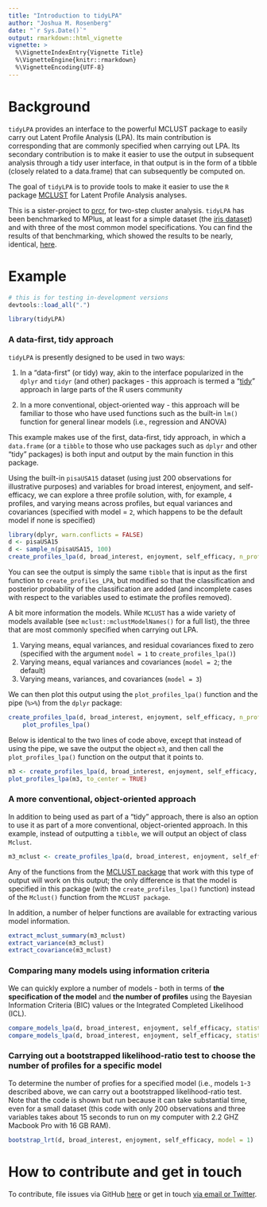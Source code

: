 ```yaml
---
title: "Introduction to tidyLPA"
author: "Joshua M. Rosenberg"
date: "`r Sys.Date()`"
output: rmarkdown::html_vignette
vignette: >
  %\VignetteIndexEntry{Vignette Title}
  %\VignetteEngine{knitr::rmarkdown}
  %\VignetteEncoding{UTF-8}
---
```


# Background

`tidyLPA` provides an interface to the powerful MCLUST package to easily carry out Latent Profile Analysis (LPA). Its main contribution is corresponding that are commonly specified when carrying out LPA. Its secondary contribution is to make it easier to use the output in subsequent analysis through a tidy user interface, in that
output is in the form of a tibble (closely related to a data.frame) that can subsequently be computed on.

The goal of `tidyLPA` is to provide tools to make it easier to use the `R` package [MCLUST](http://www.stat.washington.edu/mclust/) for Latent Profile Analysis analyses.

This is a sister-project to [prcr](https://github.com/jrosen48/prcr), for two-step cluster analysis. 
`tidyLPA` has been benchmarked to MPlus, at least for a simple dataset (the [iris dataset](https://en.wikipedia.org/wiki/Iris_flower_data_set)) and with three of the most common model specifications. You can find the results of that benchmarking, which showed the results to be nearly, identical, [here](https://jrosen48.github.io/blog/comparing-mplus-and-mclust-output/). 

# Example

```r
# this is for testing in-development versions
devtools::load_all(".")
```

```r
library(tidyLPA)
```

### A data-first, tidy approach

`tidyLPA` is presently designed to be used in two ways:

1. In a "data-first" (or tidy) way, akin to the interface popularized in the `dplyr` and `tidyr` (and other) packages - this approach is termed a "[tidy](https://www.tidyverse.org/)" approach in large parts of the R users community

1. In a more conventional, object-oriented way - this approach will be familiar to those who have used functions such as the built-in `lm()` function for general linear models (i.e., regression and ANOVA)

This example makes use of the first, data-first, tidy approach, in which a `data.frame` (or a `tibble` to those who use packages such as `dplyr` and other "tidy" packages) is both input and output by the main function in this package.

Using the built-in `pisaUSA15` dataset (using just 200 observations for illustrative purposes) and variables for broad interest, enjoyment, and self-efficacy, we can explore a three profile solution, with, for example, `4` profiles, and varying means across profiles, but equal variances and covariances (specified with model = `2`, which happens to be the default model if none is specified)

```r
library(dplyr, warn.conflicts = FALSE)
d <- pisaUSA15
d <- sample_n(pisaUSA15, 100)
create_profiles_lpa(d, broad_interest, enjoyment, self_efficacy, n_profiles = 4, model = 2)
```

You can see the output is simply the same `tibble` that is input as the first function to `create_profiles_LPA`, but modified so that the classification and posterior probability of the classification are added (and incomplete cases with respect to the variables used to estimate the profiles removed).

A bit more information the models. While `MCLUST` has a wide variety of models available (see `mclust::mclustModelNames()` for a full list), the three that are most commonly specified when carrying out LPA.

1. Varying means, equal variances, and residual covariances fixed to zero (specified with the argument `model = 1` to `create_profiles_lpa()`)
1. Varying means, equal variances and covariances (`model = 2`; the default)
1. Varying means, variances, and covariances (`model = 3`)

We can then plot this output using the `plot_profiles_lpa()` function and the pipe (`%>%`) from the `dplyr` package:

```r
create_profiles_lpa(d, broad_interest, enjoyment, self_efficacy, n_profiles = 4, model = 2) %>% 
    plot_profiles_lpa()
```

Below is identical to the two lines of code above, except that instead of using the pipe, we save the output the object `m3`, and then call the `plot_profiles_lpa()` function on the output that it points to.

```r
m3 <- create_profiles_lpa(d, broad_interest, enjoyment, self_efficacy, n_profiles = 4, model = 2)
plot_profiles_lpa(m3, to_center = TRUE)
```

### A more conventional, object-oriented approach

In addition to being used as part of a "tidy" approach, there is also an option to use it as part of a more conventional, object-oriented approach. In this example, instead of outputting a `tibble`, we will output an object of class  `Mclust`.

```r
m3_mclust <- create_profiles_lpa(d, broad_interest, enjoyment, self_efficacy, n_profiles = 4, model = 2, to_return = "mclust")
```

Any of the functions from the [MCLUST package](http://www.stat.washington.edu/mclust/) that work with this type of output will work on this output; the only difference is that the model is specified in this package (with the `create_profiles_lpa()` function) instead of the `Mclust()` function from the `MCLUST package`. 

In addition, a number of helper functions are available for extracting various model information.

```r
extract_mclust_summary(m3_mclust)
extract_variance(m3_mclust)
extract_covariance(m3_mclust)
```

### Comparing many models using information criteria

We can quickly explore a number of models - both in terms of **the specification of the model** and **the number of profiles** using the Bayesian Information Criteria (BIC) values or the Integrated Completed Likelihood (ICL).

```r
compare_models_lpa(d, broad_interest, enjoyment, self_efficacy, statistic = "BIC")
compare_models_lpa(d, broad_interest, enjoyment, self_efficacy, statistic = "ICL")
```

### Carrying out a bootstrapped likelihood-ratio test to choose the number of profiles for a specific model

To determine the number of profies for a specified model (i.e., models `1`-`3` described above, we can carry out a bootstrapped likelihood-ratio test. Note that the code is shown but run because it can take substantial time, even for a small dataset (this code with only 200 observations and three variables takes about 15 seconds to run on my computer with 2.2 GHZ Macbook Pro with 16 GB RAM). 

```r
bootstrap_lrt(d, broad_interest, enjoyment, self_efficacy, model = 1)
```

# How to contribute and get in touch

To contribute, file issues via GitHub [here](https://github.com/jrosen48/tidyLPA/issues) or get in touch [via email or Twitter](https://jrosen48.github.io/about/).
